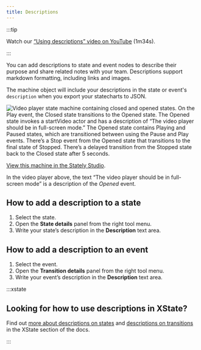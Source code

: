 ```yaml
---
title: Descriptions
---
```


:::tip

Watch our [“Using descriptions” video on YouTube](https://www.youtube.com/watch?v=qflVEMsCrEE&list=PLvWgkXBB3dd4I_l-djWVU2UGPyBgKfnTQ&index=10) (1m34s).

:::

You can add descriptions to state and event nodes to describe their purpose and share related notes with your team. Descriptions support markdown formatting, including links and images.

The machine object will include your descriptions in the state or event's `description` when you export your statecharts to JSON.

![Video player state machine containing closed and opened states. On the Play event, the Closed state transitions to the Opened state. The Opened state invokes a startVideo actor and has a description of “The video player should be in full-screen mode.” The Opened state contains Playing and Paused states, which are transitioned between using the Pause and Play events. There’s a Stop event from the Opened state that transitions to the final state of Stopped. There’s a delayed transition from the Stopped state back to the Closed state after 5 seconds.](TODO:)

[View this machine in the Stately Studio](https://stately.ai/registry/editor/e13bef2b-bb13-4465-96ac-0bc25340688e?machineId=574ede8a-a328-40fe-a4f9-c80fffb2c30a).

In the video player above, the text “The video player should be in full-screen mode” is a description of the *Opened* event.

## How to add a description to a state

1. Select the state.
2. Open the **State details** panel from the right tool menu.
3. Write your state’s description in the **Description** text area.

## How to add a description to an event

1. Select the event.
2. Open the **Transition details** panel from the right tool menu.
3. Write your event’s description in the **Description** text area.

:::xstate 

## Looking for how to use descriptions in XState?

Find out [more about descriptions on states](/xstate/states/other-state-attributes#state-descriptions) and [descriptions on transitions](/xstate/transitions-and-choices/transition-descriptions) in the XState section of the docs.

:::